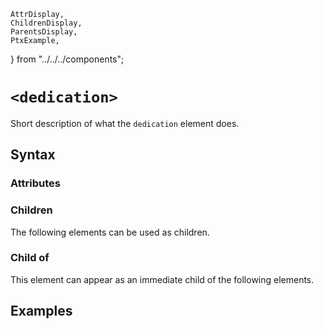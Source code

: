     AttrDisplay,
    ChildrenDisplay,
    ParentsDisplay,
    PtxExample,
} from "../../../components";

# `<dedication>`

Short description of what the `dedication` element does.

## Syntax

### Attributes

<AttrDisplay name="dedication" />

### Children

The following elements can be used as children.

<ChildrenDisplay name="dedication" />

### Child of

This element can appear as an immediate child of the following elements.

<ParentsDisplay name="dedication" />

## Examples

    